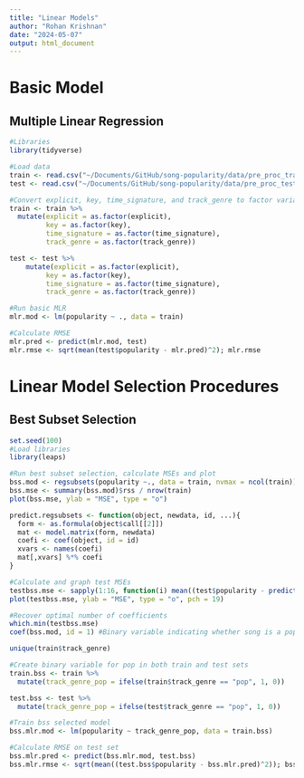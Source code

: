 ```yaml
---
title: "Linear Models"
author: "Rohan Krishnan"
date: "2024-05-07"
output: html_document
---
```


# Basic Model

## Multiple Linear Regression

```r
#Libraries
library(tidyverse)

#Load data
train <- read.csv("~/Documents/GitHub/song-popularity/data/pre_proc_train.csv")
test <- read.csv("~/Documents/GitHub/song-popularity/data/pre_proc_test.csv")

#Convert explicit, key, time_signature, and track_genre to factor variables
train <- train %>%
  mutate(explicit = as.factor(explicit),
         key = as.factor(key),
         time_signature = as.factor(time_signature),
         track_genre = as.factor(track_genre))

test <- test %>%
    mutate(explicit = as.factor(explicit),
         key = as.factor(key),
         time_signature = as.factor(time_signature),
         track_genre = as.factor(track_genre))

#Run basic MLR
mlr.mod <- lm(popularity ~ ., data = train)

#Calculate RMSE
mlr.pred <- predict(mlr.mod, test)
mlr.rmse <- sqrt(mean(test$popularity - mlr.pred)^2); mlr.rmse
```

# Linear Model Selection Procedures

## Best Subset Selection

```r
set.seed(100)
#Load libraries
library(leaps)

#Run best subset selection, calculate MSEs and plot
bss.mod <- regsubsets(popularity ~., data = train, nvmax = ncol(train))
bss.mse <- summary(bss.mod)$rss / nrow(train)
plot(bss.mse, ylab = "MSE", type = "o")

predict.regsubsets <- function(object, newdata, id, ...){
  form <- as.formula(object$call[[2]])
  mat <- model.matrix(form, newdata)
  coefi <- coef(object, id = id)
  xvars <- names(coefi)
  mat[,xvars] %*% coefi
}

#Calculate and graph test MSEs
testbss.mse <- sapply(1:16, function(i) mean((test$popularity - predict.regsubsets(bss.mod, test, i))^2))
plot(testbss.mse, ylab = "MSE", type = "o", pch = 19)

#Recover optimal number of coefficients
which.min(testbss.mse)
coef(bss.mod, id = 1) #Binary variable indicating whether song is a pop song or not is most useful

unique(train$track_genre)

#Create binary variable for pop in both train and test sets
train.bss <- train %>%
  mutate(track_genre_pop = ifelse(train$track_genre == "pop", 1, 0))

test.bss <- test %>%
  mutate(track_genre_pop = ifelse(test$track_genre == "pop", 1, 0))

#Train bss selected model
bss.mlr.mod <- lm(popularity ~ track_genre_pop, data = train.bss)

#Calculate RMSE on test set
bss.mlr.pred <- predict(bss.mlr.mod, test.bss)
bss.mlr.rmse <- sqrt(mean((test.bss$popularity - bss.mlr.pred)^2)); bss.mlr.rmse
```
